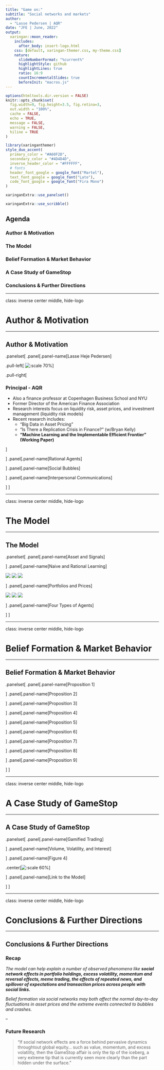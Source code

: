 ```yaml
---
title: "Game on:"
subtitle: "Social networks and markets"  
author: 
  - "Lasse Pedersen | AQR"
date: "JFE | June, 2022"
output:
  xaringan::moon_reader:
    includes:
      after_body: insert-logo.html
    css: [default, xaringan-themer.css, my-theme.css]
    nature:
      slideNumberFormat: "%current%"
      highlightStyle: github
      highlightLines: true
      ratio: 16:9
      countIncrementalSlides: true
      beforeInit: "macros.js"
---
```


```r
options(htmltools.dir.version = FALSE)
knitr::opts_chunk$set(
  fig.width=9, fig.height=3.5, fig.retina=3,
  out.width = "100%",
  cache = FALSE,
  echo = TRUE,
  message = FALSE, 
  warning = FALSE,
  hiline = TRUE
)
```

```r
library(xaringanthemer)
style_duo_accent(
  primary_color = "#A60F2D",
  secondary_color = "#4D4D4D",
  inverse_header_color = "#FFFFFF",
  # fonts
  header_font_google = google_font("Martel"),
  text_font_google = google_font("Lato"),
  code_font_google = google_font("Fira Mono")
)
```

```r
xaringanExtra::use_panelset()
```

```r
xaringanExtra::use_scribble()
```

## Agenda

### **Author & Motivation**

### **The Model**

### **Belief Formation & Market Behavior**

### **A Case Study of GameStop**

### **Conclusions & Further Directions**

---

class: inverse center middle, hide-logo

# Author & Motivation

---

## Author & Motivation

.panelset[
.panel[.panel-name[Lasse Heje Pedersen]

.pull-left[
![:scale 70%](img/lasse.jpg)
]

.pull-right[

### Principal - AQR

- Also a finance professor at Copenhagen Business School and NYU
- Former Director of the American Finance Association
- Research interests focus on liquidity risk, asset prices, and investment management (liquidity risk models)
- Recent research includes:
  - "Big Data in Asset Pricing"
  - "Is There a Replication Crisis in Finance?" (w/Bryan Kelly)
  - **"Machine Learning and the Implementable Efficient Frontier" (Working Paper)**

]

]
.panel[.panel-name[Rational Agents]

]
.panel[.panel-name[Social Bubbles]

]
.panel[.panel-name[Interpersonal Communications]

]
]

---

class: inverse center middle, hide-logo

# The Model

---

## The Model

.panelset[
.panel[.panel-name[Asset and Signals]

]
.panel[.panel-name[Naive and Rational Learning]

![](img/eq1.png)
![](img/eq2.png)
![](img/eq3.png)

]
.panel[.panel-name[Portfolios and Prices]

![](img/eq6.png)
![](img/eq7.png)
![](img/eq8.png)

]
.panel[.panel-name[Four Types of Agents]

]
]

---

class: inverse center middle, hide-logo

# Belief Formation & Market Behavior

---

## Belief Formation & Market Behavior

.panelset[
.panel[.panel-name[Proposition 1]

]
.panel[.panel-name[Proposition 2]

]
.panel[.panel-name[Proposition 3]

]
.panel[.panel-name[Proposition 4]

]
.panel[.panel-name[Proposition 5]

]
.panel[.panel-name[Proposition 6]

]
.panel[.panel-name[Proposition 7]

]
.panel[.panel-name[Proposition 8]

]
.panel[.panel-name[Proposition 9]

]
]

---

class: inverse center middle, hide-logo

# A Case Study of GameStop

---

## A Case Study of GameStop

.panelset[
.panel[.panel-name[Gamified Trading]

]
.panel[.panel-name[Volume, Volatility, and Interest]

]
.panel[.panel-name[Figure 4]

.center[![:scale 60%](img/fig4.png)]

]
.panel[.panel-name[Link to the Model]

]
]

---

class: inverse center middle, hide-logo

# Conclusions & Further Directions

---

## Conclusions & Further Directions

### Recap

_The model can help explain a number of observed phenomena like **social network effects in portfolio holdings, excess volatility, momentum and reversal effects, meme trading, the effects of repeated news, and spillover of expectations and transaction prices across people with social links.**_

_Belief formation via social networks may both affect the normal day-to-day fluctuations in asset prices and the extreme events connected to bubbles and crashes._

--

### Future Research

> "If social network effects are a force behind pervasive dynamics throughtout global equity... such as value, momentum, and excess volatility, then the GameStop affair is only the tip of the iceberg, a very extreme tip that is currently seen more clearly than the part hidden under the surface."  